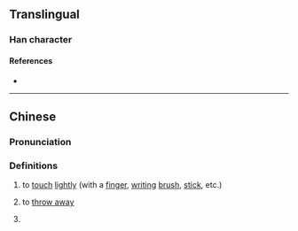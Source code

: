 {{character info/new}}
==Translingual==

===Han character===
{{Han char|rn=28|rad=厶|as=04|sn=6|four=|canj=NGI|ids=⿹⺄去}}

====References====
* {{Han ref|kx=0164.151|dkj=03080|hdz=10053.040|uh=53BE|ud=21438}}

----

==Chinese==
{{zh-forms}}

===Pronunciation===
{{zh-pron
|m=dū
|m-s=
|dg=
|c=
|c-t=
|g=
|h=pfs=
|j=
|mb=
|md=
|mn=
|mn-t=
|w=
|x=
|mc=y
|oc=y
|cat=v,part
}}

===Definitions===
{{zh-hanzi}}

# to [[touch]] [[lightly]] (with a [[finger]], [[writing]] [[brush]], [[stick]], etc.)
# {{lb|zh|dialectal}} to [[throw away]]
# {{lb|zh|dialectal}} {{n-g|Sentence-final particle.}}